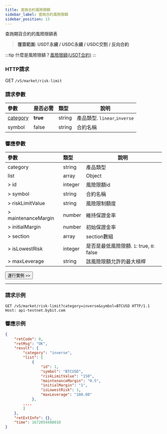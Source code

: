 ```yaml
---
title: 查詢合約風險限額
sidebar_label: 查詢合約風險限額
sidebar_position: 13
---
```


查詢期貨合約的風險限額表
> **覆蓋範圍: USDT永續 / USDC永續 / USDC交割 / 反向合約**

:::tip
什麼是風險限額？<a href="https://www.bybit.com/en-US/help-center/bybitHC_Article?language=en_US&id=000001164">風險限額(USDT合約)</a>
:::

### HTTP請求
GET `/v5/market/risk-limit`

### 請求參數
| 參數 | 是否必需 | 類型 | 說明|
|:----- |:-------|:-----|------ |
|[category](../enum#category) |**true** |string |產品類型. `linear`,`inverse` |
|symbol |false |string |合約名稱|

### 響應參數
| 參數 | 類型 | 說明|
|:----- |:-----|----- |
|category |string |產品類型 |
|list |array |Object |
|> id |integer |風險限額id |
|> symbol |string |合約名稱 |
|> riskLimitValue |string |風險限制額度 |
|> maintenanceMargin |number |維持保證金率 |
|> initialMargin |number |初始保證金率 |
|> section |array |section數組 |
|> isLowestRisk |integer |是否是最低風險限額. `1`: true, `0`: false |
|> maxLeverage |string |該風險限額允許的最大槓桿 |

<a href="/api-explorer/v5/market/risk-limit"><Button>運行實例 >></Button></a>

---

### 請求示例

```http
GET /v5/market/risk-limit?category=inverse&symbol=BTCUSD HTTP/1.1
Host: api-testnet.bybit.com
```

### 響應示例

```json
{
    "retCode": 0,
    "retMsg": "OK",
    "result": {
        "category": "inverse",
        "list": [
            {
                "id": 1,
                "symbol": "BTCUSD",
                "riskLimitValue": "150",
                "maintenanceMargin": "0.5",
                "initialMargin": "1",
                "isLowestRisk": 1,
                "maxLeverage": "100.00"
            },
        ....
        ]
    },
    "retExtInfo": {},
    "time": 1672054488010
}
```